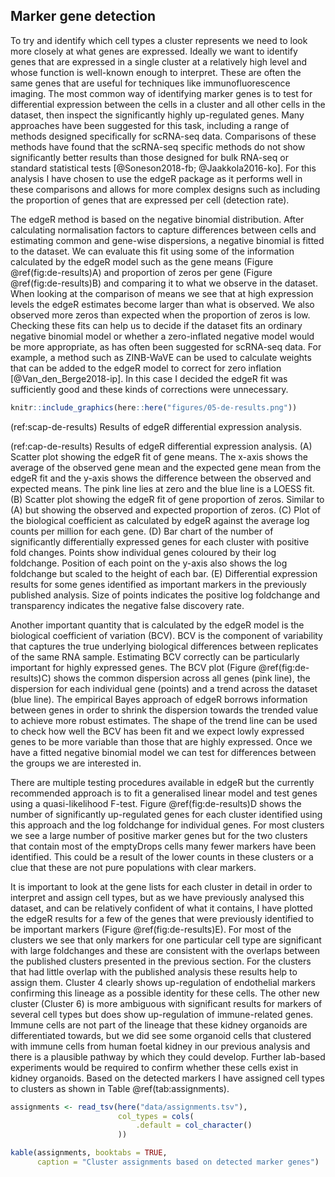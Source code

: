 ## Marker gene detection {#marker-genes}

To try and identify which cell types a cluster represents we need to look more
closely at what genes are expressed. Ideally we want to identify genes that are
expressed in a single cluster at a relatively high level and whose function is
well-known enough to interpret. These are often the same genes that are useful
for techniques like immunofluorescence imaging. The most common way of
identifying marker genes is to test for differential expression between the
cells in a cluster and all other cells in the dataset, then inspect the
significantly highly up-regulated genes. Many approaches have been suggested
for this task, including a range of methods designed specifically for scRNA-seq
data. Comparisons of these methods have found that the scRNA-seq specific
methods do not show significantly better results than those designed for bulk
RNA-seq or standard statistical tests [@Soneson2018-fb; @Jaakkola2016-ko]. For
this analysis I have chosen to use the edgeR package as it performs well in
these comparisons and allows for more complex designs such as including the
proportion of genes that are expressed per cell (detection rate).

The edgeR method is based on the negative binomial distribution. After
calculating normalisation factors to capture differences between cells and
estimating common and gene-wise dispersions, a negative binomial is fitted to
the dataset. We can evaluate this fit using some of the information calculated
by the edgeR model such as the gene means (Figure \@ref(fig:de-results)A) and
proportion of zeros per gene (Figure \@ref(fig:de-results)B) and comparing it
to what we observe in the dataset. When looking at the comparison of means we
see that at high expression levels the edgeR estimates become larger than what
is observed. We also observed more zeros than expected when the proportion of
zeros is low. Checking these fits can help us to decide if the dataset fits an
ordinary negative binomial model or whether a zero-inflated negative model
would be more appropriate, as has often been suggested for scRNA-seq data. For
example, a method such as ZINB-WaVE can be used to calculate weights that can
be added to the edgeR model to correct for zero inflation
[@Van_den_Berge2018-ip]. In this case I decided the edgeR fit was sufficiently
good and these kinds of corrections were unnecessary.

```r
knitr::include_graphics(here::here("figures/05-de-results.png"))
```

(ref:scap-de-results) Results of edgeR differential expression analysis.

(ref:cap-de-results) Results of edgeR differential expression analysis. (A) Scatter plot showing the edgeR fit of gene means. The x-axis shows the average of the observed gene mean and the expected gene mean from the edgeR fit and the y-axis shows the difference between the observed and expected means. The pink line lies at zero and the blue line is a LOESS fit. (B) Scatter plot showing the edgeR fit of gene proportion of zeros. Similar to (A) but showing the observed and expected proportion of zeros. (C) Plot of the biological coefficient as calculated by edgeR against the average log counts per million for each gene. (D) Bar chart of the number of significantly differentially expressed genes for each cluster with positive fold changes. Points show individual genes coloured by their log foldchange. Position of each point on the y-axis also shows the log foldchange but scaled to the height of each bar. (E) Differential expression results for some genes identified as important markers in the previously published analysis. Size of points indicates the positive log foldchange and transparency indicates the negative false discovery rate.

Another important quantity that is calculated by the edgeR model is the
biological coefficient of variation (BCV). BCV is the component of variability
that captures the true underlying biological differences between replicates of
the same RNA sample. Estimating BCV correctly can be particularly important for
highly expressed genes. The BCV plot (Figure \@ref(fig:de-results)C) shows the
common dispersion across all genes (pink line), the dispersion for each
individual gene (points) and a trend across the dataset (blue line). The
empirical Bayes approach of edgeR borrows information between genes in order to
shrink the dispersion towards the trended value to achieve more robust
estimates. The shape of the trend line can be used to check how well the BCV
has been fit and we expect lowly expressed genes to be more variable than those
that are highly expressed. Once we have a fitted negative binomial model we can
test for differences between the groups we are interested in.

There are multiple testing procedures available in edgeR but the currently
recommended approach is to fit a generalised linear model and test genes using
a quasi-likelihood F-test. Figure \@ref(fig:de-results)D shows the number of
significantly up-regulated genes for each cluster identified using this
approach and the log foldchange for individual genes. For most clusters we see
a large number of positive marker genes but for the two clusters that contain
most of the emptyDrops cells many fewer markers have been identified. This
could be a result of the lower counts in these clusters or a clue that these
are not pure populations with clear markers.

It is important to look at the gene lists for each cluster in detail in order
to interpret and assign cell types, but as we have previously analysed this
dataset, and can be relatively confident of what it contains, I have plotted
the edgeR results for a few of the genes that were previously identified to be
important markers (Figure \@ref(fig:de-results)E). For most of the clusters we
see that only markers for one particular cell type are significant with large
foldchanges and these are consistent with the overlaps between the published
clusters presented in the previous section. For the clusters that had little
overlap with the published analysis these results help to assign them. Cluster
4 clearly shows up-regulation of endothelial markers confirming this lineage as
a possible identity for these cells. The other new cluster (Cluster 6) is more
ambiguous with significant results for markers of several cell types but does
show up-regulation of immune-related genes. Immune cells are not part of the
lineage that these kidney organoids are differentiated towards, but we did see
some organoid cells that clustered with immune cells from human foetal kidney
in our previous analysis and there is a plausible pathway by which they could
develop. Further lab-based experiments would be required to confirm whether
these cells exist in kidney organoids. Based on the detected markers I have
assigned cell types to clusters as shown in Table \@ref(tab:assignments).

```r
assignments <- read_tsv(here("data/assignments.tsv"),
                        col_types = cols(
                            .default = col_character()
                        ))

kable(assignments, booktabs = TRUE,
      caption = "Cluster assignments based on detected marker genes")
```
